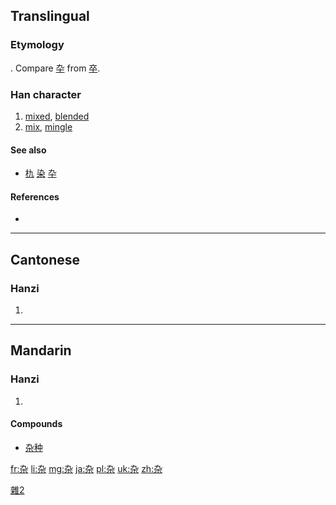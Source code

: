{{also|雜|朹|染}}
==Translingual==
{{stroke order}}
{{ja-forms|[[雑]]|杂|[[雜]]}}

===Etymology===
{{Han simp|雜}}. Compare [[卆]] from [[卒]].

[[Category:CJKV characters simplified differently in Japan and China|雜2]]

===Han character===
{{Han char|rn=75|rad=木|as=02|sn=6|four=|canj=大弓木 (KND)|ids=⿱[[九]][[木]]}}

# [[mixed]], [[blended]]
# [[mix]], [[mingle]]

====See also====
* [[朹]] [[染]] [[卆]]

====References====
* {{Han ref|kx=0510.181|hdz=21155.070|uh=6742|ud=26434}}

----

==Cantonese==

===Hanzi===
{{yue-hanzi|jyut=zaap6|y=jaap6|tra=雜}}

# {{defn|lang=yue|sort=木02}}

----

==Mandarin==

===Hanzi===
{{cmn-hanzi|tra=雜|pin=[[gǎn]] ([[gan3]]), [[zá]] ([[za2]])|wg=kan<sup>3</sup>, tsa<sup>2</sup>}}

# {{defn|lang=cmn|sort=木02}}

====Compounds====
* [[杂种]]

[[fr:杂]]
[[li:杂]]
[[mg:杂]]
[[ja:杂]]
[[pl:杂]]
[[uk:杂]]
[[zh:杂]]